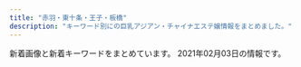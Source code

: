 ```yaml
---
title: "赤羽・東十条・王子・板橋"
description: "キーワード別にの巨乳アジアン・チャイナエステ嬢情報をまとめました。"
---
```


新着画像と新着キーワードをまとめています。
2021年02月03日の情報です。

<DmmAffiliateIns />
<KeywordTable
  shops={
    [
    {
        "keywords": {},
        "url": "http://www.iyashinotabi.xyz/",
        "station": "\u84ee\u6839\u99c5\u6771\u53e3",
        "img_links": [
            "http://www.iyashinotabi.xyz/images/nav/nav-job.jpg",
            "http://www.iyashinotabi.xyz/images/staff/yumi.jpg",
            "http://www.iyashinotabi.xyz/images/index-ie_23.jpg",
            "http://www.iyashinotabi.xyz/images/images/index-ie_11_04.jpg",
            "http://www.iyashinotabi.xyz/images/images/sys_06.jpg",
            "http://www.iyashinotabi.xyz/images/nav/nav-sys.jpg",
            "http://www.iyashinotabi.xyz/images/shop/01.jpg",
            "http://www.iyashinotabi.xyz/images/nav/nav-staff.jpg",
            "http://www.iyashinotabi.xyz/images/top/t1.jpg",
            "http://www.iyashinotabi.xyz/images/shop/02.jpg",
            "http://www.iyashinotabi.xyz/images/top/t5.jpg",
            "http://www.iyashinotabi.xyz/images/shop/03.jpg",
            "http://www.iyashinotabi.xyz/images/index-ie_10.jpg",
            "http://www.iyashinotabi.xyz/images/staff/aya.jpg",
            "http://www.iyashinotabi.xyz/images/index-ie_04.jpg",
            "http://www.iyashinotabi.xyz/images/images/sys_05.jpg",
            "http://www.iyashinotabi.xyz/images/top/t6.jpg",
            "http://www.iyashinotabi.xyz/images/staff/mika.jpg",
            "http://www.iyashinotabi.xyz/images/images/index-ie_11_01.jpg",
            "http://www.iyashinotabi.xyz/images/index-ie_18.jpg",
            "http://www.iyashinotabi.xyz/images/index-ie_22.jpg",
            "http://www.iyashinotabi.xyz/images/index-ie_20.jpg"
        ],
        "name": "\u6771\u6d0b\u30de\u30c3\u30b5\u30fc\u30b8\u96c5"
    },
    {
        "img_links": [
            "http://www.roserelaxation.info/upload/201708/thumb_dis/1502280972.jpg",
            "http://www.roserelaxation.info/upload/images/20170706_091357.jpg",
            "http://www.roserelaxation.info/upload/images/20171206_132823.jpg",
            "http://www.roserelaxation.info/upload/201801/thumb_dis/1517150493.jpg",
            "http://www.roserelaxation.info/upload/images/20170525_102731.jpg",
            "http://www.roserelaxation.info/upload/202007/thumb_dis/1594636322.jpg",
            "http://www.roserelaxation.info/upload/201801/thumb/1517150493.jpg",
            "http://www.roserelaxation.info/upload/202007/thumb/1594636355.jpg",
            "http://www.roserelaxation.info/upload/201708/1502280972.jpg",
            "http://www.roserelaxation.info/upload/202007/thumb_dis/1594636355.jpg",
            "http://www.roserelaxation.info/upload/images/20171206_132919.jpg",
            "http://www.roserelaxation.info/upload/202007/thumb/1594636684.jpg",
            "http://www.roserelaxation.info/upload/201707/1499300573.jpg",
            "http://www.roserelaxation.info/upload/201712/1512155748.jpg",
            "http://www.roserelaxation.info/upload/202007/1594636355.jpg",
            "http://www.roserelaxation.info/upload/201712/thumb_dis/1512155748.jpg",
            "http://www.roserelaxation.info/upload/201808/thumb_dis/1535596152.jpg",
            "http://www.roserelaxation.info/upload/201807/thumb_dis/1531195952.jpg",
            "http://www.roserelaxation.info/upload/images/20171214_032900.jpg",
            "http://www.roserelaxation.info/upload/201807/1531197286.jpg",
            "http://www.roserelaxation.info/upload/201807/1531195547.jpg",
            "http://www.roserelaxation.info/upload/201801/1517150493.jpg",
            "http://www.roserelaxation.info/upload/202008/1598846272.jpg",
            "http://www.roserelaxation.info/upload/201807/1531195952.jpg",
            "http://www.roserelaxation.info/upload/images/20170613_104732.jpg",
            "http://www.roserelaxation.info/upload/images/20171206_133002.jpg",
            "http://www.roserelaxation.info/upload/201807/thumb/1531195547.jpg",
            "http://www.roserelaxation.info/upload/images/20171206_132851.jpg",
            "http://www.roserelaxation.info/upload/202007/1594636684.jpg",
            "http://www.roserelaxation.info/upload/202007/thumb/1594636246.jpg",
            "http://www.roserelaxation.info/upload/202007/1594636246.jpg",
            "http://www.roserelaxation.info/upload/202007/thumb_dis/1594636246.jpg",
            "http://www.roserelaxation.info/upload/202007/thumb_dis/1594636684.jpg",
            "http://www.roserelaxation.info/upload/201807/thumb/1531195952.jpg",
            "http://www.roserelaxation.info/upload/201807/thumb_dis/1531197286.jpg",
            "http://www.roserelaxation.info/upload/201807/thumb_dis/1531195547.jpg",
            "http://www.roserelaxation.info/upload/201712/thumb/1512155748.jpg"
        ],
        "url": "http://www.roserelaxation.info/",
        "keywords": {},
        "name": "Only one \uff5e\u30aa\u30f3\u30ea\u30fc\u30ef\u30f3\uff5e",
        "station": "JR\u8d64\u7fbd\u99c5\u5357\u53e3"
    },
    {
        "img_links": [
            "http://www.goodtime.iesjp.com/images/call.png",
            "http://www.goodtime.iesjp.com/images/m-top03.jpg",
            "http://www.goodtime.iesjp.com/images/m-top02.jpg",
            "http://www.goodtime.iesjp.com/images/m-yejiao.jpg",
            "http://www.goodtime.iesjp.com/images/m-left.jpg",
            "http://www.goodtime.iesjp.com/photo_news/upimg/39901600bd6533312b_0.jpg",
            "http://www.goodtime.iesjp.com/files/003.jpg",
            "http://www.goodtime.iesjp.com/files/002.jpg",
            "http://www.goodtime.iesjp.com/images/m-right.jpg",
            "http://www.goodtime.iesjp.com/images/m-head.jpg",
            "http://www.goodtime.iesjp.com/images/m-top-right01.jpg",
            "http://www.goodtime.iesjp.com/images/m-top-right02.jpg",
            "http://www.goodtime.iesjp.com/images/m-top-right04.jpg",
            "http://www.goodtime.iesjp.com/images/m-top-right03.jpg",
            "http://www.goodtime.iesjp.com/images/top-left01.jpg"
        ],
        "url": "http://www.goodtime.iesjp.com/",
        "name": "GOOD TIME",
        "keywords": {
            "D": 4,
            "87": 4
        },
        "station": "\u8d64\u7fbd\u5ca9\u6df5\u99c52\u756a\u51fa\u53e3"
    },
    {
        "img_links": [
            "http://tenpo5.iest.info/images/room7.jpg",
            "http://tenpo5.iest.info/images/info2.jpg",
            "http://tenpo5.iest.info/photos/sites/28/2020/09/2020092801272363.jpg",
            "http://tenpo5.iest.info/images/room1.jpg",
            "http://tenpo5.iest.info/images/acc4.jpg",
            "http://tenpo5.iest.info/images/acc6.jpg",
            "http://tenpo5.iest.info/images/info.jpg",
            "http://tenpo5.iest.info/images/room6.jpg",
            "http://tenpo5.iest.info/images/acc1.jpg",
            "http://tenpo5.iest.info/images/room2.jpg",
            "http://tenpo5.iest.info/images/acc5.jpg",
            "http://tenpo5.iest.info/images/room3.jpg",
            "http://tenpo5.iest.info/photos/sites/28/2020/10/2020101301474624.jpg",
            "http://tenpo5.iest.info/photos/sites/28/2020/08/2020082006012320.jpg",
            "http://tenpo5.iest.info/photos/sites/28/2020/08/2020082006024737.jpg",
            "http://tenpo5.iest.info/images/room4.jpg",
            "http://tenpo5.iest.info/images/s_news.jpg",
            "http://tenpo5.iest.info/photos/sites/28/2020/08/2020082006021860.jpg",
            "http://tenpo5.iest.info/images/acc3.jpg",
            "http://tenpo5.iest.info/images/top.jpg",
            "http://tenpo5.iest.info/images/acc2.jpg",
            "http://tenpo5.iest.info/photos/sites/28/2020/08/2020082006010721.jpg",
            "http://tenpo5.iest.info/images/s1.jpg",
            "http://tenpo5.iest.info/images/mobile.jpg",
            "http://tenpo5.iest.info/images/s3.jpg"
        ],
        "keywords": {
            "83": 7,
            "E": 7,
            "D": 35,
            "87": 14,
            "85": 7,
            "86": 14
        },
        "station": "JR\u738b\u5b50\u99c5\u5317\u53e3",
        "name": "\u3084\u3059\u3089\u304e",
        "url": "http://tenpo5.iest.info/"
    },
    {
        "keywords": {
            "\u30bb\u30af\u30b7\u30fc": 6,
            "98": 1,
            "87": 3,
            "88": 3,
            "89": 3
        },
        "url": "http://esthe-japan.work/flower/",
        "name": "FLOWER",
        "img_links": [
            "http://esthe-japan.work/flower/upload/202004/1588153474.png"
        ],
        "station": "JR\u8d64\u7fbd\u99c5\u5357\u6539\u672d\u53e3(\u6771)"
    },
    {
        "name": "\u9999\u9999",
        "station": "JR\u6771\u5341\u6761\u99c5\u5317\u53e3",
        "url": "http://shanshan-esthe.com/",
        "keywords": {
            "86": 2,
            "D": 2
        },
        "img_links": [
            "http://shanshan-esthe.com/img/sta0.jpg",
            "http://shanshan-esthe.com/img/no.png",
            "http://shanshan-esthe.com/img/sta14.jpg",
            "http://shanshan-esthe.com/img/st14.jpg",
            "http://shanshan-esthe.com/img/st16.jpg"
        ]
    },
    {
        "url": "http://kissyourelax.xyz/",
        "name": "Kiss you",
        "station": "JR\u8d64\u7fbd\u99c5",
        "img_links": [
            "http://kissyourelax.xyz/uploads/190712/1-1ZG2111A3147.jpg",
            "http://kissyourelax.xyz/uploads/190625/1-1Z625203Q3N2.jpg",
            "http://kissyourelax.xyz/uploads/190422/1-1Z422144244F3.jpg",
            "http://kissyourelax.xyz/uploads/190802/1-1ZP20P930U4.jpg",
            "http://kissyourelax.xyz/uploads/191213/1-19121315493M58.jpg",
            "http://kissyourelax.xyz/uploads/190514/1-1Z5140R02A31.jpg",
            "http://kissyourelax.xyz/img/botton.jpg",
            "http://kissyourelax.xyz/uploads/190422/1-1Z42214343N22.jpg",
            "http://kissyourelax.xyz/uploads/191129/1-191129154603T5.jpg",
            "http://kissyourelax.xyz/uploads/200812/1-200Q212540D24.jpg",
            "http://kissyourelax.xyz/uploads/200929/1-200929125H1111.jpg",
            "http://kissyourelax.xyz/uploads/191213/1-1912131550052E.jpg",
            "http://kissyourelax.xyz/uploads/190426/1-1Z4261G229208.jpg",
            "http://kissyourelax.xyz/uploads/200812/1-200Q2125423452.jpg",
            "http://kissyourelax.xyz/uploads/190426/1-1Z4261G1591I.jpg",
            "http://kissyourelax.xyz/uploads/190712/1-1ZG2111F3448.jpg",
            "http://kissyourelax.xyz/uploads/190422/1-1Z422143352a6.jpg",
            "http://kissyourelax.xyz/uploads/190514/1-1Z5140R044351.jpg",
            "http://kissyourelax.xyz/img/s0.png",
            "http://kissyourelax.xyz/uploads/190625/1-1Z625204313L6.jpg",
            "http://kissyourelax.xyz/uploads/200929/1-200929125F62K.jpg",
            "http://kissyourelax.xyz/uploads/190426/1-1Z4261G221600.jpg",
            "http://kissyourelax.xyz/uploads/190802/1-1ZP20P91YN.jpg",
            "http://kissyourelax.xyz/uploads/190920/1-1Z9200Z645220.jpg"
        ],
        "keywords": {}
    },
    {
        "station": "\u5c3e\u4e45\u99c5",
        "name": "\u5f69\u8679",
        "keywords": {},
        "url": "http://e-yuri.work/",
        "img_links": [
            "http://e-yuri.work/img/karina1.jpg",
            "http://e-yuri.work/images/rec1.jpg",
            "http://e-yuri.work/images/tg.jpg",
            "http://e-yuri.work/images/sys.jpg",
            "http://e-yuri.work/images/staff_t.jpg",
            "http://e-yuri.work/img/yuyu1.jpg",
            "http://e-yuri.work/images/int2.jpg",
            "http://e-yuri.work/images/2.jpg",
            "http://e-yuri.work/staff/karina.jpg",
            "http://e-yuri.work/images/interior_t.jpg",
            "http://e-yuri.work/images/head.jpg",
            "http://e-yuri.work/images/3.jpg",
            "http://e-yuri.work/staff/yuyu.jpg",
            "http://e-yuri.work/images/ac1.jpg",
            "http://e-yuri.work/images/1.jpg",
            "http://e-yuri.work/img/ayumi1.jpg",
            "http://e-yuri.work/staff/ayumi.jpg",
            "http://e-yuri.work/images/news.jpg",
            "http://e-yuri.work/images/int1.jpg",
            "http://e-yuri.work/images/s1.png",
            "http://e-yuri.work/images/rec2.jpg"
        ]
    },
    {
        "url": "http://lastpara.net/",
        "name": "Last Paradise \uff5e\u30e9\u30b9\u30c8\u30d1\u30e9\u30c0\u30a4\u30b9\uff5e",
        "keywords": {
            "85": 8,
            "90": 2,
            "84": 4,
            "86": 4
        },
        "img_links": [
            "http://lastpara.net/image/cast/cast_262_1_l.jpg",
            "http://lastpara.net/image/cast/cast_255_1_l.jpg",
            "http://lastpara.net/img/event/camp_top_02.jpg",
            "http://lastpara.net/image/cast/cast_261_1_l.jpg",
            "http://lastpara.net/image/cast/cast_265_1_l.jpg",
            "http://lastpara.net/image/cast/cast_286_1_l.jpg",
            "http://lastpara.net/image/cast/cast_287_1_l.jpg",
            "http://lastpara.net/image/cast/cast_263_1_l.jpg",
            "http://lastpara.net/image/cast/cast_259_1_l.jpg",
            "http://lastpara.net/img/news-ttl.jpg",
            "http://lastpara.net/img/recuit.png",
            "http://lastpara.net/image/cast/cast_256_1_l.jpg"
        ],
        "station": "JR\u8d64\u7fbd\u99c5\u5357\u53e3"
    },
    {
        "url": "http://oji.pink/",
        "station": "JR\u738b\u5b50\u99c5\u5317\u53e3",
        "img_links": [
            "http://oji.pink/images/zi_staff.png",
            "http://oji.pink/images/new1.jpg",
            "http://oji.pink/images/aki.jpg",
            "http://oji.pink/images/r2.jpg",
            "http://oji.pink/images/r4.jpg",
            "http://oji.pink/images/mobile.jpg",
            "http://oji.pink/images/g1.jpg",
            "http://oji.pink/images/1.png",
            "http://oji.pink/images/top.jpg",
            "http://oji.pink/images/g7.jpg",
            "http://oji.pink/images/g5.jpg",
            "http://oji.pink/images/yuki.jpg",
            "http://oji.pink/images/zi_link.png",
            "http://oji.pink/images/r3.jpg",
            "http://oji.pink/images/g2.jpg",
            "http://oji.pink/images/r1.jpg",
            "http://oji.pink/images/g0.jpg",
            "http://oji.pink/images/3.png"
        ],
        "name": "\u7f8e\u5065",
        "keywords": {
            "C": 15
        }
    },
    {
        "img_links": [
            "http://ka-en.work/img/st9.jpg",
            "http://ka-en.work/sp/img/st4.jpg",
            "http://ka-en.work/sp/img/pc.jpg",
            "http://ka-en.work/img/botton5.jpg",
            "http://ka-en.work/sp/img/time.jpg",
            "http://ka-en.work/sp/img/t-t.jpg",
            "http://ka-en.work/img/acc2.jpg",
            "http://ka-en.work/sp/img/acc1.jpg",
            "http://ka-en.work/sp/img/st1.jpg",
            "http://ka-en.work/img/acc4.jpg",
            "http://ka-en.work/sp/img/t-s.jpg",
            "http://ka-en.work/sp/img/add.jpg",
            "http://ka-en.work/img/fla-1.jpg",
            "http://ka-en.work/img/st3.jpg",
            "http://ka-en.work/sp/img/t-a.jpg",
            "http://ka-en.work/img/head.jpg",
            "http://ka-en.work/img/botton.jpg",
            "http://ka-en.work/sp/img/kanban.jpg",
            "http://ka-en.work/sp/img/st10.jpg",
            "http://ka-en.work/sp/img/st7.jpg",
            "http://ka-en.work/sp/img/st3.jpg",
            "http://ka-en.work/sp/img/tel.jpg",
            "http://ka-en.work/img/st8.jpg",
            "http://ka-en.work/sp/img/st8.jpg",
            "http://ka-en.work/img/st7.jpg",
            "http://ka-en.work/img/s4.jpg",
            "http://ka-en.work/img/st4.jpg",
            "http://ka-en.work/img/s6.jpg",
            "http://ka-en.work/sp/img/t-o.jpg",
            "http://ka-en.work/sp/img/acc4.jpg",
            "http://ka-en.work/sp/img/st6.jpg",
            "http://ka-en.work/img/st6.jpg",
            "http://ka-en.work/img/s10.jpg",
            "http://ka-en.work/sp/img/info.jpg",
            "http://ka-en.work/img/st2.jpg",
            "http://ka-en.work/img/s3.jpg",
            "http://ka-en.work/img/fla-3.jpg",
            "http://ka-en.work/sp/img/p-6.jpg",
            "http://ka-en.work/img/s9.jpg",
            "http://ka-en.work/img/foot.jpg",
            "http://ka-en.work/sp/img/p-10.jpg",
            "http://ka-en.work/sp/img/acc2.jpg",
            "http://ka-en.work/sp/img/acc3.jpg",
            "http://ka-en.work/sp/img/tit.jpg",
            "http://ka-en.work/img/st10.jpg",
            "http://ka-en.work/sp/img/cam.jpg",
            "http://ka-en.work/sp/img/acc5.jpg",
            "http://ka-en.work/img/mo.png",
            "http://ka-en.work/sp/img/t-r.jpg",
            "http://ka-en.work/img/botton6.jpg",
            "http://ka-en.work/img/s7.jpg",
            "http://ka-en.work/img/botton2.jpg",
            "http://ka-en.work/img/st1.jpg",
            "http://ka-en.work/img/acc1.jpg",
            "http://ka-en.work/img/acc3.jpg",
            "http://ka-en.work/img/kanban.jpg",
            "http://ka-en.work/sp/img/st9.jpg",
            "http://ka-en.work/sp/img/st2.jpg",
            "http://ka-en.work/img/botton3.jpg",
            "http://ka-en.work/sp/img/sys.jpg",
            "http://ka-en.work/sp/img/botton.jpg",
            "http://ka-en.work/img/s2.jpg",
            "http://ka-en.work/img/fla-2.jpg",
            "http://ka-en.work/sp/img/p-9.jpg",
            "http://ka-en.work/img/botton4.jpg",
            "http://ka-en.work/sp/img/pic.jpg",
            "http://ka-en.work/img/acc5.jpg"
        ],
        "keywords": {
            "D": 5,
            "87": 1,
            "88": 2,
            "86": 2,
            "C": 17,
            "E": 3,
            "84": 1,
            "85": 12
        },
        "name": "\u83ef\u8276",
        "station": "JR\u8d64\u7fbd\u99c5\u6771\u53e3",
        "url": "http://ka-en.work/"
    },
    {
        "url": "http://angel-aroma.net/",
        "img_links": [
            "http://angel-aroma.net/img/top.jpg",
            "http://angel-aroma.net/img/m3.jpg",
            "http://angel-aroma.net/img/m5.jpg",
            "http://angel-aroma.net/img/sta1.jpg",
            "http://angel-aroma.net/img/sta6.jpg",
            "http://angel-aroma.net/img/sta3.jpg",
            "http://angel-aroma.net/img/m1.jpg",
            "http://angel-aroma.net/img/m10.jpg",
            "http://angel-aroma.net/img/m2.jpg",
            "http://angel-aroma.net/img/no.png",
            "http://angel-aroma.net/img/m6.jpg",
            "http://angel-aroma.net/img/sta5.jpg",
            "http://angel-aroma.net/img/stafft.jpg",
            "http://angel-aroma.net/img/qr.jpg",
            "http://angel-aroma.net/img/m20.jpg",
            "http://angel-aroma.net/img/sta2.jpg",
            "http://angel-aroma.net/img/m4.jpg",
            "http://angel-aroma.net/img/m30.jpg"
        ],
        "keywords": {
            "82": 2,
            "87": 2,
            "84": 2,
            "86": 4
        },
        "name": "\u30c0\u30fc\u30ea\u30f3",
        "station": "JR\u8d64\u7fbd\u99c5\u6771\u53e3"
    },
    {
        "station": "JR\u6771\u5341\u6761\u99c5\u5317\u53e3",
        "url": "https://higashijujo-mensesthe.com/",
        "img_links": [
            "https://higashijujo-mensesthe.com/staff/lime-s1.jpg",
            "https://higashijujo-mensesthe.com/menu/blog.png",
            "https://higashijujo-mensesthe.com/staff/kimi-s2.jpg",
            "https://higashijujo-mensesthe.com/images/qrcode.png",
            "https://higashijujo-mensesthe.com/staff/rika-l1.jpg",
            "https://higashijujo-mensesthe.com/staff/satomi-l1.jpg",
            "https://higashijujo-mensesthe.com/icon/facebook.png",
            "https://higashijujo-mensesthe.com/2019/08/10/kimi-s1.jpg",
            "https://higashijujo-mensesthe.com/icon/twitter.png",
            "https://higashijujo-mensesthe.com/2020/02/29/lime-s1.jpg",
            "https://higashijujo-mensesthe.com/2019/08/23/satomi-s1.jpg",
            "https://higashijujo-mensesthe.com/2019/10/21/rika-s1.jpg",
            "https://higashijujo-mensesthe.com/images/flower.png",
            "https://higashijujo-mensesthe.com/menu/home.png",
            "https://higashijujo-mensesthe.com/images/header3.png",
            "https://higashijujo-mensesthe.com/images/footer-r.png",
            "https://higashijujo-mensesthe.com/menu/gallery.png",
            "https://higashijujo-mensesthe.com/button/blog.png",
            "https://higashijujo-mensesthe.com/room/esthe2.jpg",
            "https://higashijujo-mensesthe.com/room/room-l3.jpg",
            "https://higashijujo-mensesthe.com/icon/yelp.png",
            "https://higashijujo-mensesthe.com/staff/lime-l1.jpg",
            "https://higashijujo-mensesthe.com/icon/line.png",
            "https://higashijujo-mensesthe.com/staff/kimi-l2.jpg",
            "https://higashijujo-mensesthe.com/staff/runa-s1.jpg",
            "https://higashijujo-mensesthe.com/button/staff.png",
            "https://higashijujo-mensesthe.com/images/clear.png",
            "https://higashijujo-mensesthe.com/button/home.png",
            "https://higashijujo-mensesthe.com/menu/info.png",
            "https://higashijujo-mensesthe.com/staff/satomi-s1.jpg",
            "https://higashijujo-mensesthe.com/room/room-l4.jpg",
            "https://higashijujo-mensesthe.com/images/camp.jpg",
            "https://higashijujo-mensesthe.com/staff/kimi-l1.jpg",
            "https://higashijujo-mensesthe.com/images/main1.jpg",
            "https://higashijujo-mensesthe.com/images/main-sp.jpg",
            "https://higashijujo-mensesthe.com/menu/friend.png",
            "https://higashijujo-mensesthe.com/room/esthe1.jpg",
            "https://higashijujo-mensesthe.com/images/footer-l.png",
            "https://higashijujo-mensesthe.com/staff/kimi-s1.jpg",
            "https://higashijujo-mensesthe.com/room/esthe3.jpg",
            "https://higashijujo-mensesthe.com/staff/runa-l1.jpg",
            "https://higashijujo-mensesthe.com/room/room-l1.jpg",
            "https://higashijujo-mensesthe.com/room/room-l2.jpg",
            "https://higashijujo-mensesthe.com/2019/08/22/runa-s1.jpg",
            "https://higashijujo-mensesthe.com/staff/rika-s1.jpg"
        ],
        "keywords": {},
        "name": "Love Sea"
    },
    {
        "url": "http://www.darling.esjp.info/",
        "name": "Darling \uff5e\u30c0\u30fc\u30ea\u30f3\uff5e",
        "keywords": {
            "87": 4,
            "D": 5,
            "86": 1
        },
        "img_links": [
            "http://www.darling.esjp.info/img/nav-001.png",
            "http://www.darling.esjp.info/img/nav-005.png",
            "http://www.darling.esjp.info/files/003.jpg",
            "http://www.darling.esjp.info/files/002.jpg",
            "http://www.darling.esjp.info/img/stt.jpg",
            "http://www.darling.esjp.info/img/top01.png",
            "http://www.darling.esjp.info/files/008.jpg",
            "http://www.darling.esjp.info/img/nav-004.png",
            "http://www.darling.esjp.info/img/nav-003.png",
            "http://www.darling.esjp.info/files/001.jpg",
            "http://www.darling.esjp.info/files/007.jpg",
            "http://www.darling.esjp.info/img/nav-002.png",
            "http://www.darling.esjp.info/img/nav-006.png",
            "http://www.darling.esjp.info/img/tel.png",
            "http://www.darling.esjp.info/img/stb.jpg"
        ],
        "station": "JR\u8d64\u7fbd\u99c5\u5357\u53e3"
    },
    {
        "url": "http://flower.este88.com/",
        "station": "JR\u8d64\u7fbd\u99c5\u5357\u53e3",
        "keywords": {},
        "name": "Flower",
        "img_links": [
            "http://flower.este88.com/i/images/access4.jpg",
            "http://flower.este88.com/images/m05.jpg",
            "http://flower.este88.com/gals/riri1.jpg",
            "http://flower.este88.com/i/images/access7.jpg",
            "http://flower.este88.com/i/images/access6.jpg",
            "http://flower.este88.com/images/m01.jpg",
            "http://flower.este88.com/i/images/access5.jpg",
            "http://flower.este88.com/gals/yuuna1.jpg",
            "http://flower.este88.com/i/images/access1.jpg",
            "http://flower.este88.com/gals/moe1.jpg",
            "http://flower.este88.com/images/m02.jpg",
            "http://flower.este88.com/gals/haruka1.jpg",
            "http://flower.este88.com/images/m04.jpg",
            "http://flower.este88.com/gals/emi1.jpg",
            "http://flower.este88.com/images/m03.jpg",
            "http://flower.este88.com/images/kp01.jpg",
            "http://flower.este88.com/i/images/access3.jpg",
            "http://flower.este88.com/gals/erika1.jpg",
            "http://flower.este88.com/images/img1.jpg",
            "http://flower.este88.com/i/images/access2.jpg",
            "http://flower.este88.com/images/dot.png"
        ]
    },
    {
        "name": "\u5922\u3054",
        "img_links": [
            "https://yumego.tyo.cm/images/tit_staff01.png",
            "https://yumego.tyo.cm/images/sp_top.jpg",
            "https://yumego.tyo.cm/images/sp_tit_staff02.png",
            "https://yumego.tyo.cm/photos/sites/83/2020/12/2020120610415359.jpg",
            "https://yumego.tyo.cm/images/tit_staff02.png",
            "https://yumego.tyo.cm/photos/sites/83/2020/12/2020120108205259.jpg",
            "https://yumego.tyo.cm/photos/sites/83/2020/12/2020120108205393.jpg",
            "https://yumego.tyo.cm/photos/sites/83/2021/02/2021020212253138.jpg",
            "https://yumego.tyo.cm/photos/sites/83/2020/12/2020120802122351.jpg",
            "https://yumego.tyo.cm/images/img_tel.png",
            "https://yumego.tyo.cm/images/sp_tit_therapist.png",
            "https://yumego.tyo.cm/photos/sites/83/2020/12/2020120108205582.jpg",
            "https://yumego.tyo.cm/images/top.jpg",
            "https://yumego.tyo.cm/images/sp_tit_new.png",
            "https://yumego.tyo.cm/images/maining.jpg",
            "https://yumego.tyo.cm/images/tit_new.png",
            "https://yumego.tyo.cm/photos/sites/83/2020/12/2020120610415351.jpg",
            "https://yumego.tyo.cm/images/room1.jpg",
            "https://yumego.tyo.cm/images/room2.jpg",
            "https://yumego.tyo.cm/images/sp_tit_twitter.png",
            "https://yumego.tyo.cm/images/sp_tit_staff01.png",
            "https://yumego.tyo.cm/images/room3.jpg",
            "https://yumego.tyo.cm/images/room4.jpg",
            "https://yumego.tyo.cm/images/tit_twitter.png",
            "https://yumego.tyo.cm/photos/sites/83/2020/12/2020120610415197.jpg",
            "https://yumego.tyo.cm/images/tit_therapist.png",
            "https://yumego.tyo.cm/photos/sites/83/2020/12/2020120802122165.jpg",
            "https://yumego.tyo.cm/photos/sites/83/2020/12/2020120610415227.jpg"
        ],
        "keywords": {
            "85": 6,
            "D": 36,
            "88": 12,
            "86": 18
        },
        "station": "JR\u5341\u6761\u99c5\u5357\u53e3",
        "url": "https://yumego.tyo.cm/"
    },
    {
        "img_links": [
            "http://www.e-baby.work/staff/karenc.jpg",
            "http://www.e-baby.work/staff/yuka1.jpg",
            "http://www.e-baby.work/staff/haru1.jpg",
            "http://www.e-baby.work/img/all/icon2.png",
            "http://www.e-baby.work/img/all/loader.png",
            "http://www.e-baby.work/staff/rina1.jpg",
            "http://www.e-baby.work/staff/maya1.jpg",
            "http://www.e-baby.work/staff/karen1.jpg"
        ],
        "name": "\u30a2\u30a4\u30ea\u30b9",
        "station": "JR\u8d64\u7fbd\u99c5\u6771\u53e3",
        "keywords": {
            "D": 2,
            "89": 1,
            "84": 1,
            "85": 1,
            "86": 1,
            "C": 1,
            "87": 1,
            "E": 2
        },
        "url": "http://www.e-baby.work/"
    },
    {
        "name": "Cocosia \uff5e\u30b3\u30b3\u30b7\u30a2\uff5e",
        "station": "JR\u8d64\u7fbd\u99c5\u897f\u53e3",
        "keywords": {
            "87": 6,
            "86": 8,
            "E": 6,
            "D": 10,
            "85": 2,
            "C": 15
        },
        "img_links": [
            "http://www.cocosia.work/img/bn_contact.jpg",
            "http://www.cocosia.work/img/int3_sp.jpg",
            "http://www.cocosia.work/staff/riya1.jpg",
            "http://www.cocosia.work/img/int2.jpg",
            "http://www.cocosia.work/img/int3.jpg",
            "http://www.cocosia.work/img/int1_sp.jpg",
            "http://www.cocosia.work/staff/yuyu1.jpg",
            "http://www.cocosia.work/img/bn_howto.jpg",
            "http://www.cocosia.work/img/int1.jpg",
            "http://www.cocosia.work/staff/riya.jpg",
            "http://www.cocosia.work/staff/rea.jpg",
            "http://www.cocosia.work/staff/mao.jpg",
            "http://www.cocosia.work/img/concept.jpg",
            "http://www.cocosia.work/staff/hina.jpg",
            "http://www.cocosia.work/staff/hina1.jpg",
            "http://www.cocosia.work/img/i_tel.png",
            "http://www.cocosia.work/img/int2_sp.jpg",
            "http://www.cocosia.work/img/concept_sp.jpg",
            "http://www.cocosia.work/img/bn_howto_sp.jpg",
            "http://www.cocosia.work/staff/mika1.jpg",
            "http://www.cocosia.work/staff/mika.jpg",
            "http://www.cocosia.work/staff/yuyu.jpg",
            "http://www.cocosia.work/staff/rea1.jpg",
            "http://www.cocosia.work/img/header_info.png",
            "http://www.cocosia.work/img/bn_contact_sp.jpg",
            "http://www.cocosia.work/staff/mao1.jpg"
        ],
        "url": "http://www.cocosia.work/"
    },
    {
        "name": "\u685c\u306e\u604b",
        "url": "http://www.crossu.xyz/",
        "station": "JR\u738b\u5b50\u99c5\u5317\u53e3",
        "img_links": [
            "http://www.crossu.xyz/uploads/191119/1-19111915043V27.jpg",
            "http://www.crossu.xyz/uploads/191129/1-19112914393CK.jpg",
            "http://www.crossu.xyz/templets/default/picture/interior_t.jpg",
            "http://www.crossu.xyz/uploads/180620/1-1P62010154K00.png",
            "http://www.crossu.xyz/templets/default/picture/news.jpg",
            "http://www.crossu.xyz/templets/default/picture/rec1.png",
            "http://www.crossu.xyz/uploads/allimg/180620/1-1P6201013133b.jpg",
            "http://www.crossu.xyz/uploads/190924/1-1Z9241056212J.jpg",
            "http://www.crossu.xyz/uploads/200528/1-20052Q52142229.jpg",
            "http://www.crossu.xyz/uploads/181211/1-1Q2111433162D.jpg",
            "http://www.crossu.xyz/uploads/180621/1-1P621101232H4.jpg",
            "http://www.crossu.xyz/uploads/180620/1-1P62010193X63.jpg",
            "http://www.crossu.xyz/templets/default/picture/head.jpg",
            "http://www.crossu.xyz/templets/default/picture/staff_t.jpg"
        ],
        "keywords": {
            "\u30bb\u30af\u30b7\u30fc": 5
        }
    }
]
}
/>
<DmmAffiliateScript />
